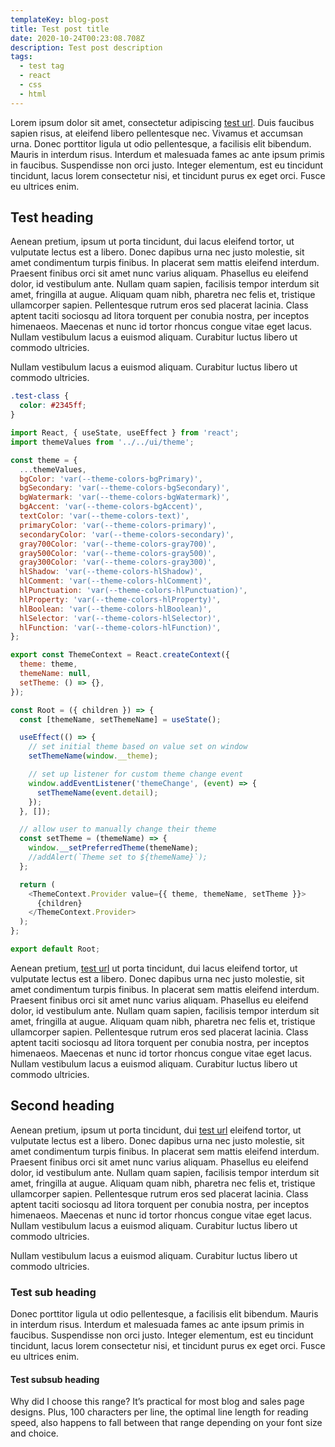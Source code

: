 ```yaml
---
templateKey: blog-post
title: Test post title
date: 2020-10-24T00:23:08.708Z
description: Test post description
tags:
  - test tag
  - react
  - css
  - html
---
```


Lorem ipsum dolor sit amet, consectetur adipiscing [test url](/blog/2020-10-23-test-post-3). Duis faucibus sapien risus, at eleifend libero pellentesque nec. Vivamus et accumsan urna. Donec porttitor ligula ut odio pellentesque, a facilisis elit bibendum. Mauris in interdum risus. Interdum et malesuada fames ac ante ipsum primis in faucibus. Suspendisse non orci justo. Integer elementum, est eu tincidunt tincidunt, lacus lorem consectetur nisi, et tincidunt purus ex eget orci. Fusce eu ultrices enim.

## Test heading

Aenean pretium, ipsum ut porta tincidunt, dui lacus eleifend tortor, ut vulputate lectus est a libero. Donec dapibus urna nec justo molestie, sit amet condimentum turpis finibus. In placerat sem mattis eleifend interdum. Praesent finibus orci sit amet nunc varius aliquam. Phasellus eu eleifend dolor, id vestibulum ante. Nullam quam sapien, facilisis tempor interdum sit amet, fringilla at augue. Aliquam quam nibh, pharetra nec felis et, tristique ullamcorper sapien. Pellentesque rutrum eros sed placerat lacinia. Class aptent taciti sociosqu ad litora torquent per conubia nostra, per inceptos himenaeos. Maecenas et nunc id tortor rhoncus congue vitae eget lacus. Nullam vestibulum lacus a euismod aliquam. Curabitur luctus libero ut commodo ultricies.

<Quote>
  Nullam vestibulum lacus a euismod aliquam. Curabitur luctus libero ut commodo
  ultricies.
</Quote>

```css
.test-class {
  color: #2345ff;
}
```

```js
import React, { useState, useEffect } from 'react';
import themeValues from '../../ui/theme';

const theme = {
  ...themeValues,
  bgColor: 'var(--theme-colors-bgPrimary)',
  bgSecondary: 'var(--theme-colors-bgSecondary)',
  bgWatermark: 'var(--theme-colors-bgWatermark)',
  bgAccent: 'var(--theme-colors-bgAccent)',
  textColor: 'var(--theme-colors-text)',
  primaryColor: 'var(--theme-colors-primary)',
  secondaryColor: 'var(--theme-colors-secondary)',
  gray700Color: 'var(--theme-colors-gray700)',
  gray500Color: 'var(--theme-colors-gray500)',
  gray300Color: 'var(--theme-colors-gray300)',
  hlShadow: 'var(--theme-colors-hlShadow)',
  hlComment: 'var(--theme-colors-hlComment)',
  hlPunctuation: 'var(--theme-colors-hlPunctuation)',
  hlProperty: 'var(--theme-colors-hlProperty)',
  hlBoolean: 'var(--theme-colors-hlBoolean)',
  hlSelector: 'var(--theme-colors-hlSelector)',
  hlFunction: 'var(--theme-colors-hlFunction)',
};

export const ThemeContext = React.createContext({
  theme: theme,
  themeName: null,
  setTheme: () => {},
});

const Root = ({ children }) => {
  const [themeName, setThemeName] = useState();

  useEffect(() => {
    // set initial theme based on value set on window
    setThemeName(window.__theme);

    // set up listener for custom theme change event
    window.addEventListener('themeChange', (event) => {
      setThemeName(event.detail);
    });
  }, []);

  // allow user to manually change their theme
  const setTheme = (themeName) => {
    window.__setPreferredTheme(themeName);
    //addAlert(`Theme set to ${themeName}`);
  };

  return (
    <ThemeContext.Provider value={{ theme, themeName, setTheme }}>
      {children}
    </ThemeContext.Provider>
  );
};

export default Root;
```

Aenean pretium, [test url](/blog/2020-10-23-test-post-3) ut porta tincidunt, dui lacus eleifend tortor, ut vulputate lectus est a libero. Donec dapibus urna nec justo molestie, sit amet condimentum turpis finibus. In placerat sem mattis eleifend interdum. Praesent finibus orci sit amet nunc varius aliquam. Phasellus eu eleifend dolor, id vestibulum ante. Nullam quam sapien, facilisis tempor interdum sit amet, fringilla at augue. Aliquam quam nibh, pharetra nec felis et, tristique ullamcorper sapien. Pellentesque rutrum eros sed placerat lacinia. Class aptent taciti sociosqu ad litora torquent per conubia nostra, per inceptos himenaeos. Maecenas et nunc id tortor rhoncus congue vitae eget lacus. Nullam vestibulum lacus a euismod aliquam. Curabitur luctus libero ut commodo ultricies.

## Second heading

Aenean pretium, ipsum ut porta tincidunt, dui [test url](/blog/2020-10-23-test-post-3) eleifend tortor, ut vulputate lectus est a libero. Donec dapibus urna nec justo molestie, sit amet condimentum turpis finibus. In placerat sem mattis eleifend interdum. Praesent finibus orci sit amet nunc varius aliquam. Phasellus eu eleifend dolor, id vestibulum ante. Nullam quam sapien, facilisis tempor interdum sit amet, fringilla at augue. Aliquam quam nibh, pharetra nec felis et, tristique ullamcorper sapien. Pellentesque rutrum eros sed placerat lacinia. Class aptent taciti sociosqu ad litora torquent per conubia nostra, per inceptos himenaeos. Maecenas et nunc id tortor rhoncus congue vitae eget lacus. Nullam vestibulum lacus a euismod aliquam. Curabitur luctus libero ut commodo ultricies.

<Quote author='Italian guy'>
  Nullam vestibulum lacus a euismod aliquam. Curabitur luctus libero ut commodo
  ultricies.
</Quote>

### Test sub heading

Donec porttitor ligula ut odio pellentesque, a facilisis elit bibendum. Mauris in interdum risus. Interdum
et malesuada fames ac ante ipsum primis in faucibus. Suspendisse non orci justo.
Integer elementum, est eu tincidunt tincidunt, lacus lorem consectetur nisi, et tincidunt
purus ex eget orci. Fusce eu ultrices enim.

#### Test subsub heading

Why did I choose this range? It’s practical for most blog and sales page designs. Plus, 100 characters per line, the optimal line length for reading speed, also happens to fall between that range depending on your font size and choice.
